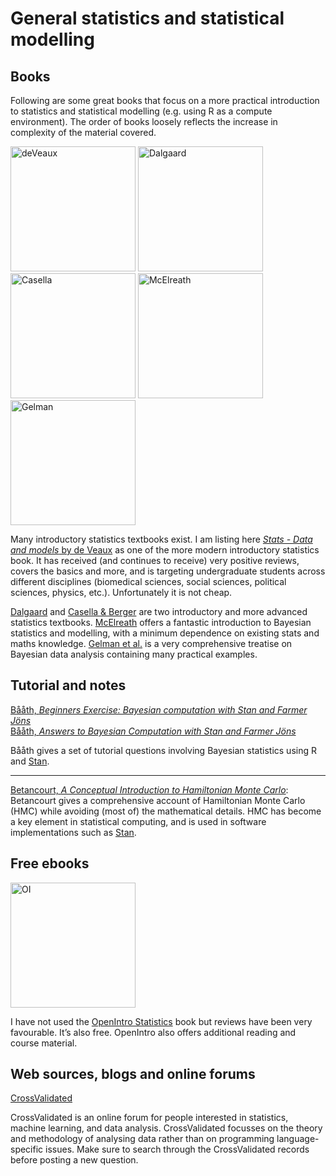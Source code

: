 # General statistics and statistical modelling

## Books
Following are some great books that focus on a more practical introduction to statistics and statistical modelling (e.g. using R as a compute environment). The order of books loosely reflects the increase in complexity of the material covered.

[<img src="deVeaux.jpg" alt="deVeaux" style="height: 200px;"/>](http://www.bookdepository.com/STATS-Richard-D-de-Veaux/9780134243900)
[<img src="dalgaard.jpg" alt="Dalgaard" style="height: 200px;"/>](https://www.bookdepository.com/Introductory-Statistics-with-R/9780387790534)
[<img src="casella.jpg" alt="Casella" style="height: 200px;"/>](http://www.bookdepository.com/Statistical-Inference-George-Casell-Roger-Berger/9780495391876)
[<img src="mcelreath.jpg" alt="McElreath" style="height: 200px;"/>](https://www.bookdepository.com/Statistical-Rethinking-Richard-McElreath/9781482253443)
[<img src="gelman.jpg" alt="Gelman" style="height: 200px;"/>](https://www.bookdepository.com/Bayesian-Data-Analysis-Andrew-Gelman/9781439840955)

Many introductory statistics textbooks exist. I am listing here [*Stats - Data and models* by de Veaux](http://www.bookdepository.com/STATS-Richard-D-de-Veaux/9780134243900) as one of the more modern introductory statistics book. It has received (and continues to receive) very positive reviews, covers the basics and more, and is targeting undergraduate students across different disciplines (biomedical sciences, social sciences, political sciences, physics, etc.). Unfortunately it is not cheap.

[Dalgaard](https://www.bookdepository.com/Introductory-Statistics-with-R/9780387790534) and [Casella & Berger](http://www.bookdepository.com/Statistical-Inference-George-Casell-Roger-Berger/9780495391876) are two introductory and more advanced statistics textbooks. [McElreath](https://www.bookdepository.com/Statistical-Rethinking-Richard-McElreath/9781482253443) offers a fantastic introduction to Bayesian statistics and modelling, with a minimum dependence on existing stats and maths knowledge. [Gelman et al.](https://www.bookdepository.com/Bayesian-Data-Analysis-Andrew-Gelman/9781439840955) is a very comprehensive treatise on Bayesian data analysis containing many practical examples.    

## Tutorial and notes

[Bååth, *Beginners Exercise: Bayesian computation with Stan and Farmer Jöns*](http://www.sumsar.net/files/posts/2017-01-15-bayesian-computation-with-stan-and-farmer-jons/stan_exercise.html)  
[Bååth, *Answers to Bayesian Computation with Stan and Farmer Jöns*](http://www.sumsar.net/files/posts/2017-01-15-bayesian-computation-with-stan-and-farmer-jons/stan_exercise_answers.html)

Bååth gives a set of tutorial questions involving Bayesian statistics using R and [Stan](http://mc-stan.org).

---

[Betancourt, *A Conceptual Introduction to Hamiltonian Monte Carlo*](https://arxiv.org/pdf/1701.02434.pdf): Betancourt gives a comprehensive account of Hamiltonian Monte Carlo (HMC) while avoiding (most of) the mathematical details. HMC has become a key element in statistical computing, and is used in software implementations such as [Stan](http://mc-stan.org).


## Free ebooks

[<img src="OpenIntro_statistics.jpg" alt="OI" style="height: 200px;"/>](https://www.openintro.org/stat/textbook.php)

I have not used the [OpenIntro Statistics](https://www.openintro.org/stat/textbook.php) book but reviews have been very favourable. It's also free. OpenIntro also offers additional reading and course material.


## Web sources, blogs and online forums

[CrossValidated](http://stats.stackexchange.com/)   

CrossValidated is an online forum for people interested in statistics, machine learning, and data analysis. CrossValidated focusses on the theory and methodology of analysing data rather than on programming language-specific issues. Make sure to search through the CrossValidated records before posting a new question.
